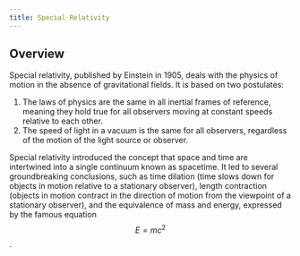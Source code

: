 ```yaml
---
title: Special Relativity
---
```


## Overview

Special relativity, published by Einstein in 1905, deals with the physics of motion in the absence of gravitational fields. It is based on two postulates:

1. The laws of physics are the same in all inertial frames of reference, meaning they hold true for all observers moving at constant speeds relative to each other.
2. The speed of light in a vacuum is the same for all observers, regardless of the motion of the light source or observer.

Special relativity introduced the concept that space and time are intertwined into a single continuum known as spacetime. It led to several groundbreaking conclusions, such as time dilation (time slows down for objects in motion relative to a stationary observer), length contraction (objects in motion contract in the direction of motion from the viewpoint of a stationary observer), and the equivalence of mass and energy, expressed by the famous equation $$E=mc^2$$.
